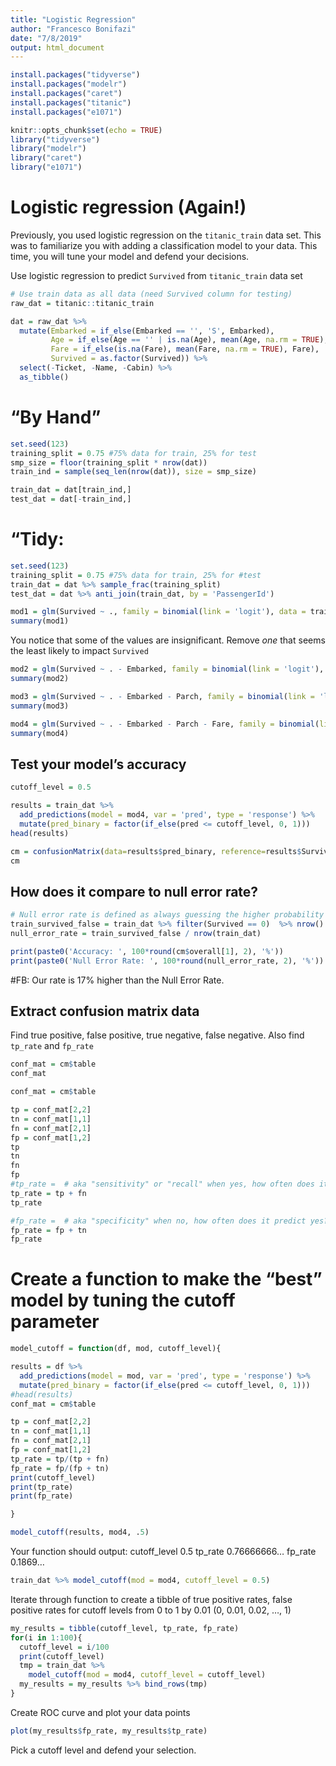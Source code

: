 ```yaml
---
title: "Logistic Regression"
author: "Francesco Bonifazi"
date: "7/8/2019"
output: html_document
---
```


```r
install.packages("tidyverse")
install.packages("modelr")
install.packages("caret")
install.packages("titanic")
install.packages("e1071")
```

```r
knitr::opts_chunk$set(echo = TRUE)
library("tidyverse")
library("modelr")
library("caret")
library("e1071")
```

# Logistic regression (Again!)

Previously, you used logistic regression on the `titanic_train` data set. This was to familiarize you with adding a classification model to your data. This time, you will tune your model and defend your decisions.

Use logistic regression to predict `Survived` from `titanic_train` data set
```r
# Use train data as all data (need Survived column for testing)
raw_dat = titanic::titanic_train

dat = raw_dat %>% 
  mutate(Embarked = if_else(Embarked == '', 'S', Embarked),
         Age = if_else(Age == '' | is.na(Age), mean(Age, na.rm = TRUE), Age),
         Fare = if_else(is.na(Fare), mean(Fare, na.rm = TRUE), Fare),
         Survived = as.factor(Survived)) %>%
  select(-Ticket, -Name, -Cabin) %>%
  as_tibble()
```

# "By Hand"
```r
set.seed(123)
training_split = 0.75 #75% data for train, 25% for test
smp_size = floor(training_split * nrow(dat))
train_ind = sample(seq_len(nrow(dat)), size = smp_size)

train_dat = dat[train_ind,]
test_dat = dat[-train_ind,]
```

# "Tidy:

```r
set.seed(123)
training_split = 0.75 #75% data for train, 25% for #test
train_dat = dat %>% sample_frac(training_split)
test_dat = dat %>% anti_join(train_dat, by = 'PassengerId')
```



```r
mod1 = glm(Survived ~ ., family = binomial(link = 'logit'), data = train_dat)
summary(mod1)
```

You notice that some of the values are insignificant. Remove *one* that seems the least likely to impact `Survived`
```r
mod2 = glm(Survived ~ . - Embarked, family = binomial(link = 'logit'), data = train_dat)
summary(mod2)
```


```r
mod3 = glm(Survived ~ . - Embarked - Parch, family = binomial(link = 'logit'), data = train_dat)
summary(mod3)
```


```r
mod4 = glm(Survived ~ . - Embarked - Parch - Fare, family = binomial(link = 'logit'), data = train_dat)
summary(mod4)
```


## Test your model's accuracy
```r
cutoff_level = 0.5

results = train_dat %>%
  add_predictions(model = mod4, var = 'pred', type = 'response') %>%
  mutate(pred_binary = factor(if_else(pred <= cutoff_level, 0, 1)))
head(results)
```


```r
cm = confusionMatrix(data=results$pred_binary, reference=results$Survived)
cm
```


## How does it compare to null error rate?

```r
# Null error rate is defined as always guessing the higher probability (in this case, did not survive)
train_survived_false = train_dat %>% filter(Survived == 0)  %>% nrow()
null_error_rate = train_survived_false / nrow(train_dat)

print(paste0('Accuracy: ', 100*round(cm$overall[1], 2), '%'))
print(paste0('Null Error Rate: ', 100*round(null_error_rate, 2), '%'))
```
#FB: Our rate is 17% higher than the Null Error Rate.

## Extract confusion matrix data
Find true positive, false positive, true negative, false negative. Also find `tp_rate` and `fp_rate`
```r
conf_mat = cm$table
conf_mat

```
```r
conf_mat = cm$table

tp = conf_mat[2,2]
tn = conf_mat[1,1]
fn = conf_mat[2,1]
fp = conf_mat[1,2]
tp
tn
fn
fp
#tp_rate =  # aka "sensitivity" or "recall" when yes, how often does it predict yes?
tp_rate = tp + fn
tp_rate

#fp_rate =  # aka "specificity" when no, how often does it predict yes?
fp_rate = fp + tn
fp_rate
```


# Create a function to make the "best" model by tuning the cutoff parameter
```r
model_cutoff = function(df, mod, cutoff_level){ 

results = df %>%
  add_predictions(model = mod, var = 'pred', type = 'response') %>%
  mutate(pred_binary = factor(if_else(pred <= cutoff_level, 0, 1)))
#head(results)
conf_mat = cm$table

tp = conf_mat[2,2]
tn = conf_mat[1,1]
fn = conf_mat[2,1]
fp = conf_mat[1,2]
tp_rate = tp/(tp + fn)
fp_rate = fp/(fp + tn)
print(cutoff_level)
print(tp_rate)
print(fp_rate)

}
```

```r

model_cutoff(results, mod4, .5)

```

Your function should output:
cutoff_level 0.5
tp_rate 0.76666666...
fp_rate 0.1869...
```r
train_dat %>% model_cutoff(mod = mod4, cutoff_level = 0.5)
```

Iterate through function to create a tibble of true positive rates, false positive rates for cutoff levels from 0 to 1 by 0.01 (0, 0.01, 0.02, ..., 1)
```r
my_results = tibble(cutoff_level, tp_rate, fp_rate)
for(i in 1:100){
  cutoff_level = i/100
  print(cutoff_level)
  tmp = train_dat %>% 
    model_cutoff(mod = mod4, cutoff_level = cutoff_level)
  my_results = my_results %>% bind_rows(tmp)
}
```

Create ROC curve and plot your data points
```r
plot(my_results$fp_rate, my_results$tp_rate)
```

Pick a cutoff level and defend your selection.
